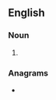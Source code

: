 {{also|tomtoms|TomToms}}
==English==

===Noun===
{{head|en|noun form}}

# {{plural of|en|tom-tom}}

===Anagrams===
* {{anagrams|en|a=mmoostt|motmots}}